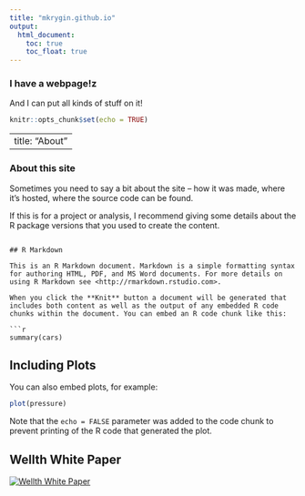 ```yaml
---
title: "mkrygin.github.io"
output:
  html_document: 
    toc: true
    toc_float: true
---
```


### I have a webpage!z

And I can put all kinds of stuff on it!
```r
knitr::opts_chunk$set(echo = TRUE)
```
---
title: "About"
---

### About this site

Sometimes you need to say a bit about the site -- how it was made, where it's hosted, where the source code can be found. 

If this is for a project or analysis, I recommend giving some details about the R package versions that you used to create the content.
```

## R Markdown

This is an R Markdown document. Markdown is a simple formatting syntax for authoring HTML, PDF, and MS Word documents. For more details on using R Markdown see <http://rmarkdown.rstudio.com>.

When you click the **Knit** button a document will be generated that includes both content as well as the output of any embedded R code chunks within the document. You can embed an R code chunk like this:

```r
summary(cars)
```

## Including Plots

You can also embed plots, for example:

```r
plot(pressure)
```

Note that the `echo = FALSE` parameter was added to the code chunk to prevent printing of the R code that generated the plot.

## Wellth White Paper

[![Wellth White Paper](images/wellth_preview.png)](./wellth_white_paper.pdf)

